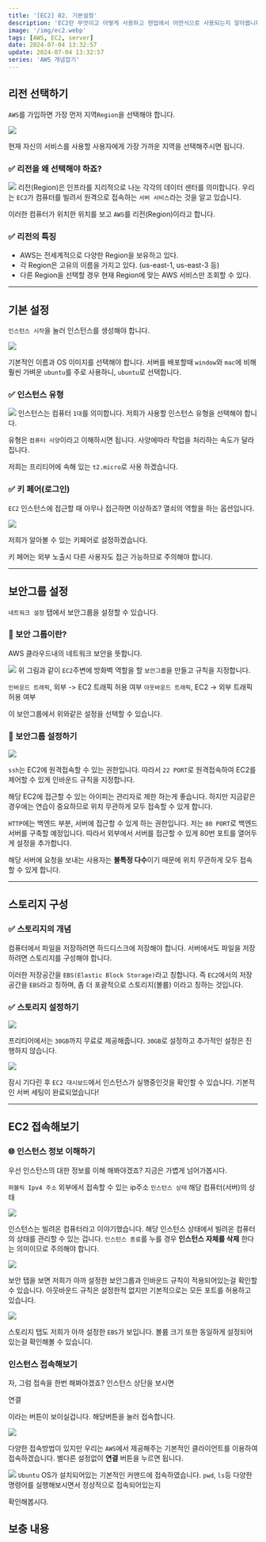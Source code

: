 ```yaml
---
title: '[EC2] 02. 기본설정'
description: 'EC2란 무엇이고 어떻게 사용하고 현업에서 어떤식으로 사용되는지 알아봅니다.'
image: '/img/ec2.webp'
tags: [AWS, EC2, server]
date: 2024-07-04 13:32:57
update: 2024-07-04 13:32:57
series: 'AWS 개념잡기'
---
```



## 리전 선택하기

`AWS`를 가입하면 가장 먼저 지역`Region`을 선택해야 합니다.

![](/img/2024-07-04-13-37-25.webp)

현재 자신의 서비스를 사용할 사용자에게 가장 가까운 지역을 선택해주시면 됩니다.

### ✅ 리전을 왜 선택해야 하죠?


![](/img/2024-07-04-13-42-00.webp)
리전(Region)은 인프라를 지리적으로 나눈 각각의 데이터 센터를 의미합니다.
우리는 `EC2`가 컴퓨터를 빌려서 원격으로 접속하는 `서버 서비스`라는 것을 알고 있습니다.

이러한 컴퓨터가 위치한 위치를 보고 `AWS`를 리전(Region)이라고 합니다.

### ✅ 리전의 특징
- AWS는 전세계적으로 다양한 Region을 보유하고 있다.
- 각 Region은 고유의 이름을 가지고 있다. (us-east-1, us-east-3 등)
- 다른 Region을 선택할 경우 현재 Region에 맞는 AWS 서비스만 조회할 수 있다.

---

## 기본 설정

`인스턴스 시작`을 눌러 인스턴스를 생성해야 합니다.

![](/img/2024-07-05-14-40-20.webp)

기본적인 이름과 OS 이미지를 선택해야 합니다.
서버를 배포할때 `window`와 `mac`에 비해 훨씬 가벼운
`ubuntu`를 주로 사용하니, `ubuntu`로 선택합니다.


### ✅ 인스턴스 유형

![](/img/2024-07-05-14-42-50.webp)
인스턴스는 컴퓨터 `1대`를 의미합니다.
저희가 사용할 인스턴스 유형을 선택해야 합니다.

유형은 `컴퓨터 사양`이라고 이해하시면 됩니다.
사양에따라 작업을 처리하는 속도가 달라집니다.

저희는 프리티어에 속해 있는 `t2.micro`로 사용 하겠습니다.

###  ✅ 키 페어(로그인)
`EC2` 인스턴스에 접근할 때 아무나 접근하면 이상하죠?
열쇠의 역할을 하는 옵션입니다.

![](/img/2024-07-05-14-44-20.webp)

저희가 알아볼 수 있는 키페어로 설정하겠습니다.

<Callout type='warn'>키 페어는 외부 노출시 다른 사용자도 접근 가능하므로 주의해야 합니다.</Callout>

---

## 보안그룹 설정
 
`네트워크 설정` 탭에서 보안그룹을 설정할 수 있습니다.

### 🔑 보안 그룹이란?
AWS 클라우드내의 네트워크 보안을 뜻합니다.

![](/img/2024-07-05-14-52-57.webp)
위 그림과 같이 `EC2`주변에 방화벽 역할을 할 `보안그룹`을 만들고 규칙을 지정합니다.

`인바운드 트래픽`, 외부 -> EC2 트래픽 허용 여부
`아웃바운드 트래픽`, EC2 -> 외부 트래픽 허용 여부

이 보안그룹에서 위와같은 설정을 선택할 수 있습니다.

### 🔑 보안그룹 설정하기

![](/img/2024-07-05-19-42-50.webp)


`ssh`는 EC2에 원격접속할 수 있는 권한입니다.
따라서 `22 PORT`로 원격접속하여 EC2를 제어할 수 있게 인바운드 규칙을 지정합니다.

해당 EC2에 접근할 수 있는 아이피는 관리자로 제한 하는게 좋습니다.
하지만 지금같은 경우에는 연습이 중요하므로 위치 무관하게 모두 접속할 수 있게 합니다.

`HTTP`에는 백엔드 부분, 서버에 접근할 수 있게 하는 권한입니다.
저는 `80 PORT`로 백엔드 서버를 구축할 예정입니다.
따라서 외부에서 서버를 접근할 수 있게 80번 포트를 열어두게 설정을 추가합니다.

해당 서버에 요청을 보내는 사용자는 **불특정 다수**이기 때문에
위치 무관하게 모두 접속할 수 있게 합니다.

---

## 스토리지 구성

### ✅ 스토리지의 개념

컴퓨터에서 파일을 저장하려면 하드디스크에 저장해야 합니다.
서버에서도 파일을 저장하려면 스토리지를 구성해야 합니다.

이러한 저장공간을 `EBS(Elastic Block Storage)`라고 칭합니다.
즉 `EC2`에서의 저장공간을 `EBS`라고 칭하며, 좀 더 포괄적으로 스토리지(볼륨) 이라고 칭하는 것입니다.

### ✅ 스토리지 설정하기

![](/img/2024-07-05-22-50-36.webp)

프리티어에서는 `30GB`까지 무료로 제공해줍니다. `30GB`로 설정하고
추가적인 설정은 진행하지 않습니다.

![](/img/2024-07-05-22-53-24.webp)

잠시 기다린 후 `EC2 대시보드`에서 인스턴스가 실행중인것을 확인할 수 있습니다. 
기본적인 서버 세팅이 완료되었습니다!

---

## EC2 접속해보기


### 🌐 인스턴스 정보 이해하기

우선 인스턴스의 대한 정보를 이해 해봐야겠죠?
지금은 가볍게 넘어가봅시다.

`퍼블릭 Ipv4 주소` 외부에서 접속할 수 있는 ip주소
`인스턴스 상태` 해당 컴퓨터(서버)의 상태

![](/img/2024-07-05-23-00-32.webp)

인스턴스는 빌려온 컴퓨터라고 이야기했습니다. 
해당 인스턴스 상태에서 빌려온 컴퓨터의 상태를 관리할 수 있는 겁니다.
`인스턴스 종료`를 누를 경우 **인스턴스 자체를 삭제** 한다는 의미이므로
주의해야 합니다.

![](/img/2024-07-05-23-03-18.webp)

보안 탭을 보면 저희가 아까 설정한 보안그룹과
인바운드 규칙이 적용되어있는걸 확인할 수 있습니다.
아웃바운드 규칙은 설정한적 없지만 기본적으로는 모든 포트를 허용하고 있습니다.


![](/img/2024-07-05-23-04-58.webp)

스토리지 탭도 저희가 아까 설정한 `EBS`가 보입니다.
볼륨 크기 또한 동일하게 설정되어있는걸 확인해볼 수 있습니다.

### 인스턴스 접속해보기

자, 그럼 접속을 한번 해봐야겠죠?
인스턴스 상단을 보시면

<div className="px-4 py-1 w-[70px] h-[28px] rounded-md border border-black  text-center">연결</div>

이라는 버튼이 보이실겁니다. 해당버튼을 눌러 접속합니다.

![](/img/2024-07-05-23-08-54.webp)

다양한 접속방법이 있지만 우리는 `AWS`에서 제공해주는 기본적인 클라이언트를 이용하여 접속하겠습니다. 
별다른 설정없이 **연결** 버튼을 누르면 됩니다.

![](/img/2024-07-05-23-10-45.webp)
`Ubuntu` OS가 설치되어있는 기본적인 커맨드에 접속하였습니다.
`pwd`, `ls`등 다양한 명령어를 실행해보시면서 정상적으로 접속되어있는지

확인해봅시다.

## 보충 내용
<Cards>
<Card href="/posts/CS/cs_ip_port" title="IP와 PORT의 개념"/>
</Cards>
